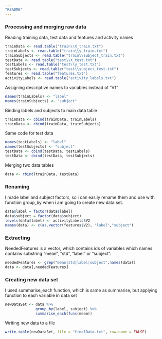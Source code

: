 ```yaml
---
"README"
---
```

### Processing and merging raw data

Reading training data, test data and features and activity names
```r
trainData <- read.table("train\\X_train.txt")
trainLabels <- read.table("train\\y_train.txt")
trainSubjects <- read.table("train\\subject_train.txt")
testData <- read.table("test\\X_test.txt")
testLabels <- read.table("test\\y_test.txt")
testSubjects <- read.table("test\\subject_test.txt")
features <- read.table("features.txt")
activityLabels <- read.table("activity_labels.txt")
```
Assigning descriptive names to variables instead of "V1"
```r
names(trainLabels) <- "label"
names(trainSubjects) <- "subject"
```
Binding labels and subjects to main data table
```r
trainData <- cbind(trainData, trainLabels)
trainData <- cbind(trainData, trainSubjects)
```
Same code for test data
```r
names(testLabels) <- "label"
names(testSubjects) <- "subject"
testData <- cbind(testData, testLabels)
testData <- cbind(testData, testSubjects)
```

Merging two data tables
```r
data <- rbind(trainData, testData)
```
### Renaming

I made label and subject factors, so i can easily rename them and use with function group_by when i am going to create new data set.
```r
data$label = factor(data$label)
data$subject = factor(data$subject)
levels(data$label) <- activityLabels$V2
names(data) <- c(as.vector(features$V2), "label","subject")
```
### Extracting
NeededFeatures is a vector, which contains ids of variables which names contains substring "mean", "std", "label" or "subject".
```r
neededFeatures <- grep("mean|std|label|subject",names(data))
data <- data[,neededFeatures]
```
### Creating new data set
I used summarise_each function, which is same as summarise, but applying function to each variable in data set
```r
newDataSet <- data %>% 
              group_by(label, subject) %>% 
              summarise_each(funs(mean))
```
Writing new data to a file
```r
write.table(newDataSet, file = "finalData.txt", row.name = FALSE)
```